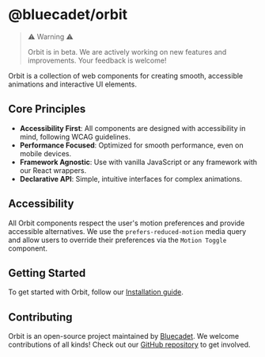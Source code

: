 
<Meta title="Introduction" />

# @bluecadet/orbit

> ⚠️ Warning ⚠️
>
> Orbit is in beta. We are actively working on new features and improvements. Your feedback is welcome!

Orbit is a collection of web components for creating smooth, accessible animations and interactive UI elements.

## Core Principles

- **Accessibility First**: All components are designed with accessibility in mind, following WCAG guidelines.
- **Performance Focused**: Optimized for smooth performance, even on mobile devices.
- **Framework Agnostic**: Use with vanilla JavaScript or any framework with our React wrappers.
- **Declarative API**: Simple, intuitive interfaces for complex animations.

## Accessibility

All Orbit components respect the user's motion preferences and provide accessible alternatives. We use the `prefers-reduced-motion` media query and allow users to override their preferences via the `Motion Toggle` component.

## Getting Started

To get started with Orbit, follow our [Installation guide](/docs/installation--docs).

## Contributing

Orbit is an open-source project maintained by [Bluecadet](https://bluecadet.com). We welcome contributions of all kinds! Check out our [GitHub repository](https://github.com/bluecadet/orbit) to get involved.
